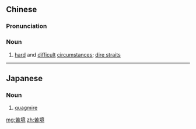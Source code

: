 ==Chinese==
{{zh-forms}}

===Pronunciation===
{{zh-pron
|m=kǔjìng
|c=fu2 ging2
|h=pfs=khú-kin
|mn=khó͘-kéng
|cat=n
}}

===Noun===
{{zh-noun}}

# [[hard]] and [[difficult]] [[circumstance]]s; [[dire straits]]

----

==Japanese==
{{ja-kanjitab|く|きょう|yomi=o}}

===Noun===
{{ja-noun|くきょう}}

# [[quagmire]]
#: {{ja-usex|'''苦境'''に追い込まれた。|'''くきょう''' に おいこまれた。|He was thrown into a very difficult situation.}}

[[mg:苦境]]
[[zh:苦境]]